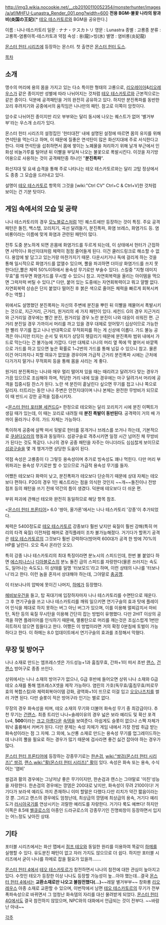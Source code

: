 http://img3.wikia.nocookie.net/__cb20100110052354/monsterhunter/images/a/af/MHFU-Lunastra_Render_001.png?width=600
'''전용 BGM-불꽃 나라의 왕과 비(炎国の王妃)'''[* [[테오 테스카토르]]와 BGM을 공유한다.]
{{{#!html
<iframe width="344" height="70" src="//www.youtube.com/embed/sp7wuq_bVU0?rel=0" frameborder="0" allowfullscreen></iframe> }}}

이름 : 나나·테스카토리
일문 : ナナ・テスカトリ
영문 : Lunastra
종별 : 고룡종
분류 : 고룡목-염룡아목-테스카토과
약점 속성 : 용(龍)>빙(氷)
별명 : 염비룡(炎妃龍)

[[몬스터 헌터 시리즈]]에 등장하는 몬스터. 첫 출연은 [[몬스터 헌터 도스]].

[[목차]]

== 소개 ==
맹수의 머리에 용의 몸을 가지고 있는 다소 특이한 형태의 고룡으로, [[리오레이아]]&[[리오레우스]]가 같은 종이지만 성별에 따라 나뉘어지는 것처럼 [[테오 테스카토르]]와 근본적으로는 같은 종이다.
덕분에 공격패턴을 거의 완전히 공유하고 있다. 하지만 분진폭파를 동반한 꼬리 후려치기와 공중에서의 움직임은 나나만의 패턴. 참고로 이쪽이 암컷이다.

암수로 나뉘어진 종이지만 리오 부부와는 달리 동시에 나오는 퀘스트가 없어 '별거부부'라는 우스개 소리가 있다.

몬스터 헌터 시리즈의 설정집인 '헌터대전' 내에 설명된 설정에 따르면 몸의 유지를 위해 연석탄을 먹는다고 하며, 이 때문에 질좋은 연석탄이 많은 화산지대에 주로 서식한다고 한다. 이때 연석탄을 섭취하면서 몸에 쌓이는 노폐물을 처리하기 위해 날개 부근에서 인화성 비늘가루를 털어낸 뒤 이빨을 부딪쳐 나오는 불꽃으로 폭발시킨다. 이것을 자기방어용으로 사용하는 것이 공격패턴중 하나인 "'''분진폭파'''".

화산지대 및 요새 습격을 통해 주로 나타나는 테오 테스카토르와는 달리 고탑 정상에서도 종종 그 모습을 드러내고 있다.

설명이 [[테오 테스카토르]] 항목의 그것을 [wiki:"Ctrl CV" Ctrl+C & Ctrl+V]한 것처럼 보이는 건 기분 탓이다.

== 게임 속에서의 모습 및 공략 ==
나나 테스카토리의 경우 [[모노블로스]]처럼 1인 퀘스트에만 등장하는 것이 특징. 주요 공격패턴은 돌진, 백스탭, 꼬리치기, 곡선 달려들기, 분진폭파, 화염 브레스, 화염가드 등. 염비룡이라는 이름에 맞게 화염과 관련된 패턴이 많다. 

전투 도중 분노하게 되면 온몸에 화염가드를 두르게 되는데, 이 상태에서 헌터가 근접하면 사막이나 화산지대처럼 체력이 점점 줄어들게 된다. 이건 쿨러드링크로 해소할 수 없다. 용암에 발 담그고 있는거랑 마찬가지기 때문. 다운시키거나 독에 걸리게 하는 것을 통해 일시적으로 화염가드를 없앨수 있으며, 뿔을 파괴하면 더이상 화염가드를 쓰지 못한다(단,뿔은 체력 50%이하에서 용속성 무기로만 부술수 있다). 스킬중 "지형 데미지 무효"를 띄우면 화염가드를 무시할 수 있으니 참고. 자연회복력을 올리는 아이템을 먹으면 그럭저럭 버틸 수 있다.[* 다만, 붙어 있는 도중에는 자연회복력이고 뭐고 얄짤 없다. 자연회복력 상승은 단지 붙었다 떨어진 후 붉은 색으로 줄어든 체력을 빠르게 회복시켜 주는 역할.] 

위에서도 설명했던 분진폭파는 자신의 주변에 분진을 뿌린 뒤 이빨을 깨물어서 폭발시키는 것으로, 지근거리, 근거리, 원거리의 세 가지 패턴이 있다. 세컨드 G의 경우 지근거리와 근거리일 경우에는 빨간 분진, 원거리일 경우 노란 분진이 나와 대응이 쉬워진 편. 근거리 분진일 경우 가까이서 머리를 까고 있을 경우 대체로 얻어맞기 십상이므로 가능한한 빨리 무기를 접고 나나 반대쪽으로 무적회피를 하는 게 신상에 이롭다. 가드 불능 공격은 아니지만 터지는 순서 및 위치가 상당히 헷갈리기 때문에 분진폭파 범위 내에서 가드로 막는다는 건 불가능에 가깝다. 다만 대체로 나나의 머리 옆 쪽에 딱 붙어서 바깥쪽으로 가드를 하고 있으면 높은 확률로 1~2번의 가드를 통해 넘길 수 있으니 참고. 물론 이건 어디까지나 피할 여유가 없었을 경우이며 가급적 근거리 분진폭파 시에는 근처에 다가가지 말거나 무적회피 등을 통해 몸을 사리는 게 좋다.

원거리 분진폭파는 나나와 매우 멀리 떨어져 있을 때는 때리려고 달려가다 맞는 경우가 가끔 있으므로 조심해야 하며, 적당한 거리 내에 있을 경우에는 마구 달려가서 머리에 공격을 집중시킬 찬스가 된다. 노란 색 분진이 흩날린다 싶으면 무기를 접고 나나 쪽으로 달리자. 터트리는 동안 나나 주변은 안전지대이며 나나 본체는 완전한 무방비가 되므로 이 때 반드시 강한 공격을 집중시키자.

<[[몬스터 헌터 포터블 세컨드G]]> 한정으로 테오와는 달리 꼬리치기 시에 분진 이펙트가 생길 때가 있는데, 이 때는 꼬리로 내려칠 때 '''분진 폭발이 동반된다'''. 공격력이 거의 배 가까이 올라가니 주의. 가드 자체는 가능하다.

특이하게 공중에 살짝 떠서 뒷발로 헌터를 뭉개거나 브레스를 쏘거나 하는데, 기본적으로 [[쿠샬다오라]]의 행동과 동일하다. 섬광구슬로 격추시키면 일정 시간 넘어진 채 무방비가 된다는 것도 똑같다. 나나의 경우 공중 패턴을 자주는 아니더라도 심심찮게 보이므로 [[섬광]]구슬을 몇 개 챙겨가면 상당한 도움이 된다.

약점 속성은 고룡종이 다 그렇듯 용속성이며 추가로 빙속성도 꽤나 먹힌다. 다만 머리 부위파괴는 용속성 무기로만 할 수 있으므로 가급적 용속성 무기를 들자.

어쨌든 테오보다 화력이 낮고, 분진폭파가 테오보다 단순하기 때문에 상대 자체는 테오보다 편하다. P2G의 경우 1인 퀘스트라는 점을 의식한 것인지 ~~개~~돌진이나 전방 점프 등의 패턴을 쓰기 전에 약간의 틈이 생겼다. 덕분에 테오보다 더 쉬운 편.

부위 파괴에 관해선 테오와 완전히 동일하므로 해당 항목 참조.

<[[몬스터 헌터 프론티어]]> 6.0 '쌍아, 올가론'에서는 나나 테스카토리 '강종'이 추가되었다.

체력은 5400정도로 [[테오 테스카토르]] 강종보다 훨씬 낮지만 육질이 훨씬 강해(특히 머리의 타격 육질) 이전처럼 해머로 경직플레이 조차 불가능해졌다. 거기다가 할퀴기 공격은 [[테오 테스카토르]]의 그것보다 훨씬 강력하다(방어력 600대가 공격 한 방에 70%의 HP를 날린다. 오오 즉사 온라인 오오).

특히 강종 나나 테스카토리의 최대 특징이라면 분노시의 스피드인데, 한번 불 붙었다 하면 [[에스피나스]]나 [[디아블로스]]의 분노 돌진 급의 스피드를 자랑한다(물론 쓰러지는 속도도, 일어나는 속도도). 이 상태를 일명 '터보모드'라고 하며, 이런 상태의 나나를 '터보나나'라고 한다. 이런 놈을 혼자서 상대해야 하는데, 그야말로 [[충공깽]]. 

이 터보나나의 압박에 못이긴 나머지, [[하메]]가 등장했다.

[[헤비보우건]]을 들고, 탑 꼭대기에 입장하자마자 나나 테스카토리를 수면탄으로 재운다. 그 후 연기구슬을 쓰고 나나 테스카토리를 깨워 일으키면 연기구슬의 효과 탓에 플레이어 인식을 제대로 하지 못하는 버그 아닌 버그가 있으며, 이를 이용해 멀찌감치서 마비탄, 독탄 등의 육질 무시탄을 이용해 간단히 잡는 방법이 유행했다. 
다만 2HIT 이상의 공격을 하면 플레이어를 인식하기 때문에, 멸룡탄으로 머리를 깨는것은 조심스럽게 1번만 히트하지 않으면 힘들다고 한다. 어쨌든 이 방법이라면 거의 확정 0분침에 토벌이 가능하다고 한다. 이 하메는 8.0 업데이트에서 연기구슬의 효과를 조정해서 막혔다.

== 무장 및 방어구 ==
나나 소재로 만드는 엠프레스셋은 가드성능+1과 훔침무효, 간파+1이 떠서 초반 [[랜스]], [[건랜스]] 방어구로 종종 쓰인다.

상위에서는 나나 소재의 방어구가 없으나, G급 후반에 들어오면 상위 나나 소재와 G급 테오 소재를 통해 엠프레스X셋을 제작 가능하다. 염린의 가호(독무효/훔침무효/피로무효의 복합스킬)와 체력회복아이템 강화, 광역화+1이 뜨므로 이걸 입고 [[오오나즈치]]를 썰러 가면 된다. 다만 슬롯이 적은 방어구라 인기는 별로 없다.

무장의 경우 화속성을 띠며, 테오 소재의 무기와 더불어 화속성 무기 중 최강급이다. 추천 무기는 [[건랜스]]. 최종 트리인 나나=솔레이유의 경우 넓은 보라 예리도 및 확산 포격 Lv4, '''500'''이라는 [[크고 아름다운]] [[속뎀]]을 보여준다. 아쉽게도 슬롯이 없으나 스펙 자체가 워낙 훌륭해서 커버가 된다. 다만 문제는 속성 자체가 게임 내에서 가장 찬밥 취급 받는 화속성이라는 점 그 자체.
그 외에, 노산룡 소재로 만드는 용속성 무기를 업그레이드하는데 나나의 뿔을 필요로 하는 경우가 많기 때문에 검사라면 좋건 싫건 잡아야 하는 경우가 많다.

[[몬스터 헌터 프론티어]]에 등장하는 강종무기로는 [[한손검]], [[wiki:"쌍검(몬스터 헌터 시리즈)" 쌍검]], [[랜스]],[[wiki:"활(몬스터 헌터 시리즈)" 활]]이 있다. 속성은 화속 또는 용속, 수식어는 '염비'

쌍검과 활의 경우에는 그냥저냥 좋은 무기이지만, 한손검과 랜스는 그야말로 '미친'성능을 자랑한다.
한손검의 경우에는 깡뎀은 200대로 낮지만, 화속성이 무려 2100이다! 거기다가 보라색 예리도 까지 존재하니 이미 할말은 다했다.다만 리치가 약간 짧음이라는것 뿐. 그리고 랜스의 경우에도 엄청난데, 최상급의 깡뎀에 최상급의 용속, 거기다 예리도가 [[러시아]]국기를 연상시키는 괴랄한 예리도를 자랑한다. 거기다 룩도 예쁘다! 하지만 이쪽은 8.5때 [[벨큐로스]]의 아종인 드라규로스의 강종무기인 진명뢰창이 등장하면서 입지는 어느정도 낮아진 상태.

== 기타 ==
포터블 시리즈에서는 화산 맵에서 [[점프 테오]]와 동일한 원리를 이용하여 똑같이 [[하메]]를 실행할 수 있다. 유도분진 패턴이 없고 자러 가지도 않으므로 더 쉽다. 하지만 포터블 시리즈에서 굳이 나나를 하메로 잡을 필요가 있을까…….

[[몬스터 헌터 4]]에서 [[테오 테스카토르]]가 참전하면서 나나의 참전에 대한 관심이 높아지고 있다. 수컷인 테오가 등장한 이상 나나도 등장할 가능성이 높...아야 했는데...결국 [[몬스터 헌터 4]]에서는 '''교환소재로만 나오고 불참전했다(...)'''~~레알 별거부부~~ 창화룡 [[리오레우스]] 아종 소재로 교환할 수 있으며, 이번작에서 남편 [[테오 테스카토르]]의 무기가 전부 폭파속성으로 바뀌면서 그 엄청난 화속뎀의 자리를 대신 물려받게 되었다. [[몬스터 헌터 4G]]에서도 결국 참전하지 않았으며, NPC와의 대화에서 언급되는 것이 전부다. ~~바람난 아내~~

[[각주]]
